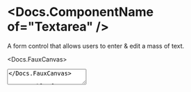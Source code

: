 


<Meta of={Stories} />

# <Docs.ComponentName of="Textarea" />

A form control that allows users to enter & edit a mass of text.

<Docs.FauxCanvas>
  <Textarea placeholder="Type something!" sizer={Textarea.sizer.medium} />
</Docs.FauxCanvas>

<Docs.TableOfContents />

<Docs.Props of={Stories} nativeBase="textarea" wrapper="Field" />
<Docs.ControlStates of={Stories} />

## Controlling the height

Minimum vertical sizing of textareas is done via the `rows` prop (the default is
2 rows). The <Docs of="Textarea" /> will automatically grow up to the `maxRows`
prop to accomodate the value (the default is 10 rows). For an unbounded height,
you can use `maxRows={Infinity}`.

<Canvas of={Stories.AutoResizableHeight} sourceState="shown" />

For a fixed height, use the same value for `rows` and `maxRows`.

<Canvas of={Stories.FixedHeight} sourceState="shown" />

To prevent the user from being able to resize the <Docs of="Textarea" />
manually, use the `disableManualResize` prop.

<Canvas of={Stories.DisableManualResize} sourceState="shown" />

<Docs.Sizing of={Stories} wrapper="Field" />

<Docs.FormLibraryCompatibility
  of={Stories}
  fieldName="ironSpecs"
  initialValue={`115x Dynamic Gold\n7 iron: 37.5 finished\n7 iron: 62.5 lie angle`}
  componentProps={{
    label: 'Iron specs',
    hint: 'Try editting me!',
  }}
/>
